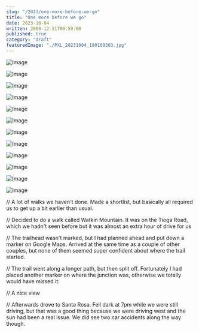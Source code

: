 ```yaml
---
slug: "/2023/one-more-before-we-go"
title: "One more before we go"
date: 2023-10-04
written: 2000-12-31T00:59:00
published: true
category: "draft"
featuredImage: "./PXL_20231004_190109303.jpg"
---
```


![Image](PXL_20231004_205303989.jpg)

![Image](PXL_20231004_173720445.jpg)

![Image](PXL_20231004_175110911.jpg)

![Image](PXL_20231004_182011282.jpg)

![Image](PXL_20231004_182728035.jpg)

![Image](PXL_20231004_183227864.jpg)

![Image](PXL_20231004_184439531.jpg)

![Image](PXL_20231004_185008349.jpg)

![Image](PXL_20231004_190109303.jpg)

![Image](PXL_20231004_191105268.jpg)

![Image](PXL_20231004_191253149.jpg)

![Image](PXL_20231004_191803511.jpg)

// A lot of walks we haven't done. Made a shortlist, but basically all required us to get up a bit earlier than usual.

// Decided to do a walk called Watkin Mountain. It was on the Tioga Road, which we hadn't seen before but it was almost an extra hour of drive for us

// The trailhead wasn't marked, but I had planned ahead and put down a marker on Google Maps. Arrived at the same time as a couple of other couples, but none of them seemed super confident about where the trail started.

// The trail went along a longer path, but then split off. Fortunately I had placed another marker on where the junction was, otherwise we totally would have missed it.

// A nice view

// Afterwards drove to Santa Rosa. Fell dark at 7pm while we were still driving, but that was a good thing because we were driving west and the sun had been a real issue. We did see two car accidents along the way though.
